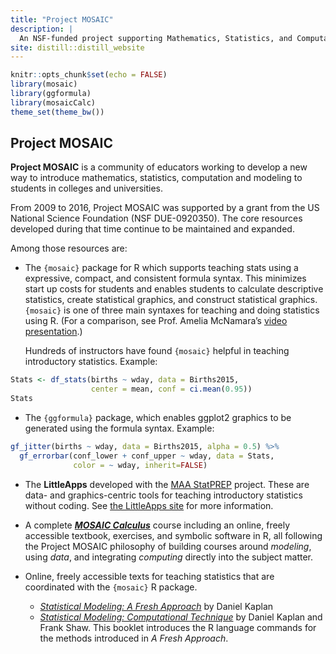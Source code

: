 ```yaml
---
title: "Project MOSAIC"
description: |
  An NSF-funded project supporting Mathematics, Statistics, and Computation
site: distill::distill_website
---
```


```r
knitr::opts_chunk$set(echo = FALSE)
library(mosaic)
library(ggformula)
library(mosaicCalc)
theme_set(theme_bw())
```

## Project MOSAIC

**Project MOSAIC** is a community of educators working to develop a new way to introduce mathematics, statistics, computation and modeling to students in colleges and universities.

From 2009 to 2016, Project MOSAIC was supported by a grant from the US National Science Foundation (NSF DUE-0920350).  The core resources developed during that time continue to be maintained and expanded.

Among those resources are:

- The `{mosaic}` package for R which supports teaching stats using a expressive, compact, and consistent formula syntax. This minimizes start up costs for students and enables students to calculate descriptive statistics, create statistical graphics, and construct statistical graphics. `{mosaic}` is one of three main syntaxes for teaching and doing statistics using R. (For a comparison, see Prof. Amelia McNamara's [video presentation](https://www.youtube.com/watch?v=aq5SrjXZDy4).) 

    Hundreds of instructors have found `{mosaic}` helpful in teaching 
    introductory statistics.  Example:
    
```r
Stats <- df_stats(births ~ wday, data = Births2015, 
                  center = mean, conf = ci.mean(0.95))
Stats
```


- The `{ggformula}` package, which enables ggplot2 graphics to be generated
using the formula syntax. Example:

```r
gf_jitter(births ~ wday, data = Births2015, alpha = 0.5) %>%
  gf_errorbar(conf_lower + conf_upper ~ wday, data = Stats, 
              color = ~ wday, inherit=FALSE)
```

- The **LittleApps** developed with the [MAA StatPREP](www.statprep.org) project. These are data- and graphics-centric tools for teaching introductory statistics without coding. See [the LittleApps site](http://www.statprep.org/LittleAppSite/) for more information.

- A complete [***MOSAIC Calculus***](http://www.mosaic-web.org/MOSAIC-Calculus/) course including an online, freely accessible textbook, exercises, and symbolic software in R, all following the Project MOSAIC philosophy of building courses around *modeling*, using *data*, and integrating *computing* directly into the subject matter. 

- Online, freely accessible texts for teaching statistics that are coordinated with the `{mosaic}` R package.
    - [*Statistical Modeling: A Fresh Approach*](https://dtkaplan.github.io/SM2-bookdown/) by Daniel Kaplan
    - [*Statistical Modeling: Computational Technique*](go/SM2-technique/index.html) by Daniel Kaplan and Frank Shaw. This booklet introduces the R language commands for the methods introduced in *A Fresh Approach*.
    

